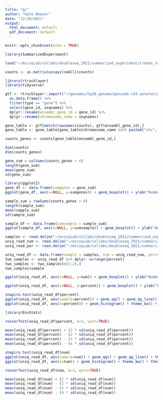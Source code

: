 ```yaml
---
title: "qc"
author: "Kate Weaver"
date: "12/20/2021"
output:
  html_document: default
  pdf_document: default
---
```


```r
knitr::opts_chunk$set(echo = TRUE)
```

```r
library(SummarizedExperiment)
```

```r
load("~/mccoyLab/collabs/doubleseq_2021/summarized_experiment/create_summarized_experiment_allNov2021.Rdata")
```

```r
counts <- as.matrix(assays(seAll)$counts)
```

```r
library(rtracklayer)
library(tidyverse)

gtf <- rtracklayer::import("~/genomes/hg38_genome/gencode.v34.annotation.gtf") %>%
  as.data.frame() %>% 
  filter(type == "gene") %>% 
  select(gene_id, seqnames) %>% 
  dplyr::rename(ensembl_gene_id = gene_id) %>% 
  dplyr::rename(chromosome_name = seqnames)

gene_table <- gtf[match(rownames(counts), gtf$ensembl_gene_id),]
gene_table <- gene_table[gene_table$chromosome_name %in% paste0("chr", 1:22),]

counts_genes <- counts[gene_table$ensembl_gene_id,]
```

```r
dim(counts)
dim(counts_genes)
```

```r
gene_sum = colSums(counts_genes > 0)
length(gene_sum)
mean(gene_sum)
sd(gene_sum)
```

```r
library(ggplot2)
gene_df <- data.frame(sumgenes = gene_sum)
ggplot(gene_df, aes(x=NULL, y=sumgenes)) + geom_boxplot() + ylab("Number of genes with\nread counts >0 within sample") + theme_bw() + theme(panel.background = element_blank(), panel.grid = element_blank()) + xlab("") + theme(axis.text.x=element_blank(), axis.ticks.x=element_blank())
```

```r
sample_sum = rowSums(counts_genes > 0)
length(sample_sum)
mean(sample_sum)
sd(sample_sum)
```

```r
sample_df <- data.frame(sumsample = sample_sum)
ggplot(sample_df, aes(x=NULL, y=sumsample)) + geom_boxplot() + ylab("Number of samples with\nread counts >0 within genes") + theme_bw() + theme(panel.background = element_blank(), panel.grid = element_blank()) + xlab("") + theme(axis.text.x=element_blank(), axis.ticks.x=element_blank())
```
```r
samples <- read.delim("~/mccoyLab/collabs/doubleseq_2021/summarized_experiment/qc_files/sample_allNov2021.txt", sep=".", col.names = c("sample", "description1", "description2")) %>% dplyr::select("sample") %>% mutate(sample = gsub("Log", '', sample))
uniq_read_num <- read.delim("~/mccoyLab/collabs/doubleseq_2021/summarized_experiment/qc_files/uniq_reads_num_allNov2021.txt", sep="|", col.names =c("description", "num")) %>% dplyr::select("num")
uniq_read_per <- read.delim("~/mccoyLab/collabs/doubleseq_2021/summarized_experiment/qc_files/uniq_reads_percent_allNov2021.txt", sep="|", col.names=c("description", "percent")) %>% dplyr::select("percent") %>% mutate(percent = as.numeric(gsub('%', '', percent)))

uniq_read_df <- data.frame(sample = samples, num = uniq_read_num, percent = uniq_read_per)
two_samples <- uniq_read_df %>% dplyr::arrange(percent)
two_samples <- two_samples[c(1:2),]
two_samples$sample
```

```r
ggplot(uniq_read_df, aes(x=NULL, y=num)) + geom_boxplot() + ylab("Number of uniquely mapped reads per sample") + theme_bw() + theme(panel.background = element_blank(), panel.grid = element_blank()) + xlab("") + theme(axis.text.x=element_blank(), axis.ticks.x=element_blank())
```
```r
ggplot(uniq_read_df, aes(x=NULL, y=percent)) + geom_boxplot() + ylab("Percent of uniquely mapped reads per sample") + theme_bw() + theme(panel.background = element_blank(), panel.grid = element_blank()) + xlab("") + theme(axis.text.x=element_blank(), axis.ticks.x=element_blank())
```
```r
shapiro.test(uniq_read_df$percent)
ggplot(uniq_read_df, aes(sample=percent)) + geom_qq() + geom_qq_line() + theme_bw() + theme(panel.background = element_blank(), panel.grid = element_blank()) + xlab("Theoretical Quantiles") + ylab("Observed Quantiles")
ggplot(uniq_read_df, aes(x=percent)) + geom_histogram() + theme_bw() + theme(panel.background = element_blank(), panel.grid = element_blank()) + xlab("Percent")
```

```r
library(EnvStats)
```

```r
rosnerTest(uniq_read_df$percent, k=3, warn=TRUE)
```

```r
mean(uniq_read_df$percent) + (2 * sd(uniq_read_df$percent))
mean(uniq_read_df$percent) - (2 * sd(uniq_read_df$percent))
mean(uniq_read_df$percent) - (3 * sd(uniq_read_df$percent))
mean(uniq_read_df$percent) - (4 * sd(uniq_read_df$percent))
```

```r
shapiro.test(uniq_read_df$num)
ggplot(uniq_read_df, aes(sample=num)) + geom_qq() + geom_qq_line() + theme_bw() + theme(panel.background = element_blank(), panel.grid = element_blank()) + xlab("Theoretical Quantiles") + ylab("Observed Quantiles")
ggplot(uniq_read_df, aes(x=num)) + geom_histogram() + theme_bw() + theme(panel.background = element_blank(), panel.grid = element_blank()) + xlab("Number")
```


```r
rosnerTest(uniq_read_df$num, k=3, warn=TRUE)
```

```r
mean(uniq_read_df$num) + (2 * sd(uniq_read_df$num))
mean(uniq_read_df$num) - (2 * sd(uniq_read_df$num))
mean(uniq_read_df$num) - (3 * sd(uniq_read_df$num))
mean(uniq_read_df$num) - (4 * sd(uniq_read_df$num))
```
